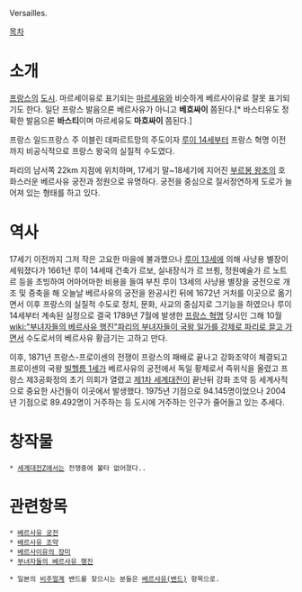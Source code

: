 Versailles. 

[[목차]]
= 소개 =
[[프랑스]]의 [[도시]]. 마르세이유로 표기되는 [[마르세유]]와 비슷하게 베르사이유로 잘못 표기되기도 한다. 일단 프랑스 발음으론 베르사유가 아니고 '''베흐싸이''' 쯤된다.[* 바스티유도 정확한 발음으론 '''바스티'''이며 마르세유도 '''마흐싸이''' 쯤된다.]

프랑스 일드프랑스 주 이블린 데파르트망의 주도이자 [[루이 14세]]부터 프랑스 혁명 이전까지 비공식적으로 프랑스 왕국의 실질적 수도였다.

파리의 남서쪽 22km 지점에 위치하며, 17세기 말~18세기에 지어진 [[부르봉 왕조]]의 호화스러운 베르사유 궁전과 정원으로 유명하다. 궁전을 중심으로 질서정연하게 도로가 늘어져 있는 형태를 하고 있다. 


= 역사 =
17세기 이전까지 그저 작은 고요한 마을에 불과했으나 [[루이 13세]]에 의해 사냥용 별장이 세워졌다가 1661년 루이 14세때 건축가 르보, 실내장식가 르 브룅, 정원예술가 르 노트르 등을 초빙하여 어마어마한 비용을 들여 부친 루이 13세의 사냥용 별장을 궁전으로 개조 및 증축을 해 오늘날 베르사유의 궁전을 완공시킨 뒤에 1672년 거처를 이곳으로 옮기면서 이후 프랑스의 실질적 수도로 정치, 문화, 사교의 중심지로 그기능을 하였으나 루이 14세부터 계속된 실정으로 결국 1789년 7월에 발생한 [[프랑스 혁명]] 당시인 그해 10월 [[wiki:"부녀자들의 베르사유 행진"파리의 부녀자들이 국왕 일가를 강제로 파리로 끌고 가면서]] 수도로서의 베르사유 황금기는 고하고 만다.

이후, 1871년 프랑스-프로이센의 전쟁이 프랑스의 패배로 끝나고 강화조약이 체결되고 프로이센의 국왕 [[빌헬름 1세]]가 베르사유의 궁전에서 독일 황제로서 즉위식을 올렸고 프랑스 제3공화정의 초기 의회가 열렸고 [[제1차 세계대전]]이 끝난뒤 강화 조약 등 세계사적으로 중요한 사건들이 이곳에서 발생했다. 1975년 기점으로 94.145명이었으나 2004년 기점으로 89.492명이 거주하는 등 도시에 거주하는 인구가 줄어들고 있는 추세다.

= 창작물 =
 * [[세계대전Z]]에서는 전쟁중에 불타 없어졌다..

= 관련항목 =
 * [[베르사유 궁전]]
 * [[베르사유 조약]]
 * [[베르사이유의 장미]]
 * [[부녀자들의 베르사유 행진]]

 * 일본의 [[비주얼계]] 밴드를 찾으시는 분들은 [[베르사유(밴드)]] 항목으로.
